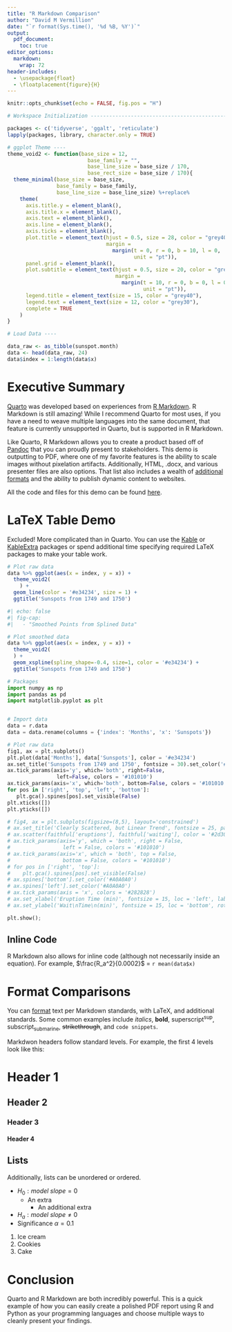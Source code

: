 ```yaml
---
title: "R Markdown Comparison"
author: "David M Vermillion"
date: "`r format(Sys.time(), '%d %B, %Y')`"
output: 
  pdf_document: 
    toc: true
editor_options: 
  markdown: 
    wrap: 72
header-includes:
  - \usepackage{float}
  - \floatplacement{figure}{H}
---
```


\newpage

```r
knitr::opts_chunk$set(echo = FALSE, fig.pos = "H")

# Workspace Initialization -------------------------------------------------

packages <- c('tidyverse', 'ggalt', 'reticulate')
lapply(packages, library, character.only = TRUE)

# ggplot Theme ----
theme_void2 <- function(base_size = 12,
                          base_family = "",
                          base_line_size = base_size / 170,
                          base_rect_size = base_size / 170){
  theme_minimal(base_size = base_size, 
                base_family = base_family,
                base_line_size = base_line_size) %+replace%
    theme(
      axis.title.y = element_blank(),
      axis.title.x = element_blank(),
      axis.text = element_blank(),
      axis.line = element_blank(),
      axis.ticks = element_blank(),
      plot.title = element_text(hjust = 0.5, size = 28, color = "grey40",
                                margin =
                                  margin(t = 0, r = 0, b = 10, l = 0,
                                         unit = "pt")),
      panel.grid = element_blank(),
      plot.subtitle = element_text(hjust = 0.5, size = 20, color = "grey40",
                                   margin =
                                     margin(t = 10, r = 0, b = 0, l = 0,
                                            unit = "pt")),
      legend.title = element_text(size = 15, color = "grey40"),
      legend.text = element_text(size = 12, color = "grey30"),
      complete = TRUE
    )
}

# Load Data ----

data_raw <- as_tibble(sunspot.month)
data <- head(data_raw, 24)
data$index = 1:length(data$x)

```

# Executive Summary

[Quarto](https://quarto.org) was developed based on experiences from [R Markdown](https://R Markdown.rstudio.com). R Markdown is still amazing! While I recommend Quarto for most uses, if you have a need to weave multiple languages into the same document, that feature is currently unsupported in Quarto, but is supported in R Markdown.

Like Quarto, R Markdown allows you to create a product based off of [Pandoc](https://pandoc.org) that you can proudly present to stakeholders. This demo is outputting to PDF, where one of my favorite features is the ability to scale images without pixelation artifacts. Additionally, HTML, .docx, and various presenter files are also options. That list also includes a wealth of [additional formats](https://R Markdown.rstudio.com/formats.html) and the ability to publish dynamic content to websites.

All the code and files for this demo can be found [here](https://github.com/davidmvermillion/QuartoDemo).

# LaTeX Table Demo

Excluded! More complicated than in Quarto. You can use the [Kable](https://bookdown.org/yihui/rmarkdown-cookbook/kable.html) or [KableExtra](https://bookdown.org/yihui/rmarkdown-cookbook/kableextra.html) packages or spend additional time specifying required LaTeX packages to make your table work.

```r

# Plot raw data
data %>% ggplot(aes(x = index, y = x)) +
  theme_void2(
    ) +
  geom_line(color = '#e34234', size = 1) +
  ggtitle('Sunspots from 1749 and 1750')
```

```r
#| echo: false
#| fig-cap:
#|   - "Smoothed Points from Splined Data"

# Plot smoothed data
data %>% ggplot(aes(x = index, y = x)) +
  theme_void2(
  ) +
  geom_xspline(spline_shape=-0.4, size=1, color = '#e34234') +
  ggtitle('Sunspots from 1749 and 1750')
```

```python
# Packages
import numpy as np
import pandas as pd
import matplotlib.pyplot as plt


# Import data
data = r.data
data = data.rename(columns = {'index': 'Months', 'x': 'Sunspots'})

# Plot raw data
fig1, ax = plt.subplots()
plt.plot(data['Months'], data['Sunspots'], color = '#e34234')
ax.set_title('Sunspots from 1749 and 1750', fontsize = 30).set_color('#505050')
ax.tick_params(axis='y', which='both', right=False,
                left=False, colors = '#101010')
ax.tick_params(axis='x', which='both', bottom=False, colors = '#101010')
for pos in ['right', 'top', 'left', 'bottom']:
   plt.gca().spines[pos].set_visible(False)
plt.xticks([])
plt.yticks([])

# fig4, ax = plt.subplots(figsize=(8,5), layout='constrained')
# ax.set_title('Clearly Scattered, but Linear Trend', fontsize = 25, pad = 25).set_color('#171819')
# ax.scatter(faithful['eruptions'], faithful['waiting'], color = '#2d3047')
# ax.tick_params(axis='y', which = 'both', right = False,
#                 left = False, colors = '#101010')
# ax.tick_params(axis='x', which = 'both', top = False,
#                 bottom = False, colors = '#101010')
# for pos in ['right', 'top']:
#    plt.gca().spines[pos].set_visible(False)
# ax.spines['bottom'].set_color('#A0A0A0')
# ax.spines['left'].set_color('#A0A0A0')
# ax.tick_params(axis = 'x', colors = '#282828')
# ax.set_xlabel('Eruption Time (min)', fontsize = 15, loc = 'left', labelpad = 10).set_color('#393d3f')
# ax.set_ylabel('Wait\nTime\n(min)', fontsize = 15, loc = 'bottom', rotation = 'horizontal', labelpad = 50).set_color('#393d3f')

```

```python

plt.show();

```

## Inline Code

R Markdown also allows for inline code (although not necessarily inside an equation). For example, $\frac{R_a^2}{0.0002}$ = `r mean(data$x)`

# Format Comparisons

You can [format](https://R Markdown.rstudio.com/lesson-8.html) text per Markdown standards, with LaTeX, and additional standards. Some common examples include *italics*, **bold**, superscript^sup^, subscript~submarine~, ~~strikethrough~~, and `code snippets`.\

Markdwon headers follow standard levels. For example, the first 4 levels look like this:

# Header 1

## Header 2

### Header 3

#### Header 4

## Lists

Additionally, lists can be unordered or ordered.

-   $H_0: model\ slope = 0$
    -   An extra
        -   An additional extra
-   $H_a: model\ slope \neq 0$
-   Significance $\alpha = 0.1$

1.  Ice cream
2.  Cookies
3.  Cake

# Conclusion

Quarto and R Markdown are both incredibly powerful. This is a quick example of how you can easily create a polished PDF report using R and Python as your programming languages and choose multiple ways to cleanly present your findings.

